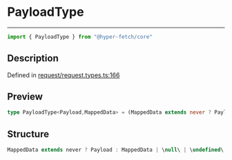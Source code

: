 

# PayloadType

<div class="api-docs__separator" data-reactroot="">

---

</div><div class="api-docs__import" data-reactroot="">

```ts
import { PayloadType } from "@hyper-fetch/core"
```

</div><div class="api-docs__section">

## Description

</div><div class="api-docs__description"><span class="api-docs__do-not-parse">



</span></div><p class="api-docs__definition">

Defined in [request/request.types.ts:166](https://github.com/BetterTyped/hyper-fetch/blob/3f01c37e/packages/core/src/request/request.types.ts#L166)

</p><div class="api-docs__section">

## Preview

</div><div class="api-docs__preview type single">

```ts
type PayloadType<Payload,MappedData> = (MappedData extends never ? Payload : MappedData) | NegativeTypes;
```

</div><div class="api-docs__section">

## Structure

</div><div class="api-docs__returns">

```ts
MappedData extends never ? Payload : MappedData | \null\ | \undefined\
```

</div>